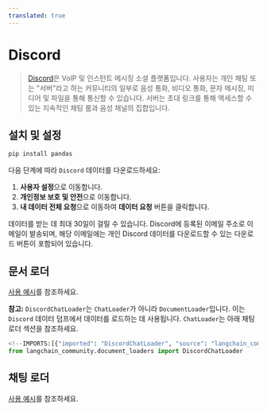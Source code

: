 ```yaml
---
translated: true
---
```


# Discord

>[Discord](https://discord.com/)은 VoIP 및 인스턴트 메시징 소셜 플랫폼입니다. 사용자는 개인 채팅 또는 "서버"라고 하는 커뮤니티의 일부로 음성 통화, 비디오 통화, 문자 메시징, 미디어 및 파일을 통해 통신할 수 있습니다. 서버는 초대 링크를 통해 액세스할 수 있는 지속적인 채팅 룸과 음성 채널의 집합입니다.

## 설치 및 설정

```bash
pip install pandas
```

다음 단계에 따라 `Discord` 데이터를 다운로드하세요:

1. **사용자 설정**으로 이동합니다.
2. **개인정보 보호 및 안전**으로 이동합니다.
3. **내 데이터 전체 요청**으로 이동하여 **데이터 요청** 버튼을 클릭합니다.

데이터를 받는 데 최대 30일이 걸릴 수 있습니다. Discord에 등록된 이메일 주소로 이메일이 발송되며, 해당 이메일에는 개인 Discord 데이터를 다운로드할 수 있는 다운로드 버튼이 포함되어 있습니다.

## 문서 로더

[사용 예시](/docs/integrations/document_loaders/discord)를 참조하세요.

**참고:** `DiscordChatLoader`는 `ChatLoader`가 아니라 `DocumentLoader`입니다.
이는 `Discord` 데이터 덤프에서 데이터를 로드하는 데 사용됩니다.
`ChatLoader`는 아래 채팅 로더 섹션을 참조하세요.

```python
<!--IMPORTS:[{"imported": "DiscordChatLoader", "source": "langchain_community.document_loaders", "docs": "https://api.python.langchain.com/en/latest/document_loaders/langchain_community.document_loaders.discord.DiscordChatLoader.html", "title": "Discord"}]-->
from langchain_community.document_loaders import DiscordChatLoader
```

## 채팅 로더

[사용 예시](/docs/integrations/chat_loaders/discord)를 참조하세요.

